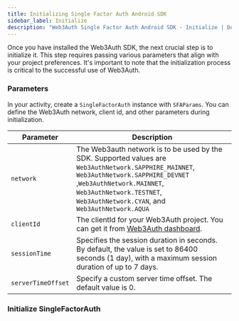 ```yaml
---
title: Initializing Single Factor Auth Android SDK
sidebar_label: Initialize
description: "Web3Auth Single Factor Auth Android SDK - Initialize | Documentation - Web3Auth"
---
```




Once you have installed the Web3Auth SDK, the next crucial step is to initialize it. This step
requires passing various parameters that align with your project preferences. It's important to note
that the initialization process is critical to the successful use of Web3Auth.

### Parameters

In your activity, create a `SingleFactorAuth` instance with `SFAParams`. You can define the Web3Auth
network, client id, and other parameters during initialization.

| Parameter          | Description                                                                                                                                                                                                                                         |
| ------------------ | --------------------------------------------------------------------------------------------------------------------------------------------------------------------------------------------------------------------------------------------------- |
| `network`          | The Web3auth network is to be used by the SDK. Supported values are `Web3AuthNetwork.SAPPHIRE_MAINNET`, `Web3AuthNetwork.SAPPHIRE_DEVNET` ,`Web3AuthNetwork.MAINNET`, `Web3AuthNetwork.TESTNET`, `Web3AuthNetwork.CYAN`, and `Web3AuthNetwork.AQUA` |
| `clientId`         | The clientId for your Web3Auth project. You can get it from [Web3Auth dashboard](https://dashboard.web3auth.io/).                                                                                                                                   |
| `sessionTime`      | Specifies the session duration in seconds. By default, the value is set to 86400 seconds (1 day), with a maximum session duration of up to 7 days.                                                                                                  |
| `serverTimeOffset` | Specify a custom server time offset. The default value is 0.                                                                                                                                                                                        |

### Initialize SingleFactorAuth

<Initialization />
